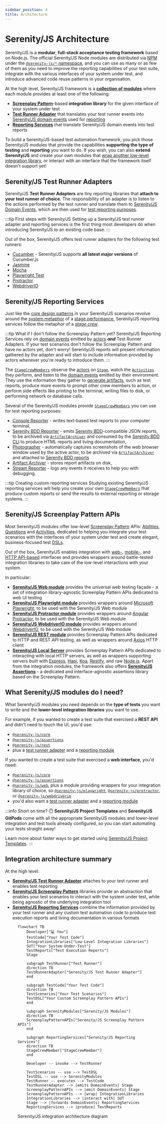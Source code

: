 ```yaml
---
sidebar_position: 4
title: Architecture
---
```


# Serenity/JS Architecture

Serenity/JS is a **modular**, **full-stack acceptance testing framework** based on Node.js.
The official Serenity/JS Node modules are distributed via [NPM](https://www.npmjs.com/)
under the [`@serenity-js/*` namespace](https://www.npmjs.com/search?q=%40serenity-js), and you can use as many or as few of them as you need
to improve the reporting capabilities of your test suite,
integrate with the various interfaces of your system under test,
and introduce advanced code reuse patterns in your organisation.

At the high level, Serenity/JS framework is a [**collection of modules**](/api) where each module provides at least one of the following:
- [**Screenplay Pattern**](/handbook/design/screenplay-pattern)-based **integration library** for the given interface of your system under test
- [**Test Runner Adapter**](/handbook/test-runners/) that translates your test runner events into [Serenity/JS domain events](/handbook/reporting/domain-events) used for [reporting](/handbook/reporting/)
- [**Reporting Services**](/handbook/reporting/) that translate Serenity/JS domain events into test reports

To build a Serenity/JS-based test automation framework, you pick those Serenity/JS modules that provide the capabilities
**supporting the type of testing** and **reporting** you want to do.
If you wish, you can also **extend Serenity/JS** and create your own modules that [wrap another low-level integration library](/api/core/class/Ability),
or interact with an interface that the framework itself doesn't support yet!

## Serenity/JS Test Runner Adapters

Serenity/JS **Test Runner Adapters** are tiny reporting libraries that **attach to your test runner of choice**.
The responsibility of an adapter is to listen to the actions performed by the test runner and translate them to [Serenity/JS Domain Events](/handbook/reporting/domain-events),
which are then used for [test reporting purposes](/handbook/reporting/).

:::tip First steps with Serenity/JS
Setting up a Serenity/JS test runner adapter and reporting services is the first thing most developers do when introducing Serenity/JS to an existing code base.
:::

Out of the box, Serenity/JS offers test runner adapters for the following test runners:
- [Cucumber](/api/cucumber) - Serenity/JS supports **all latest major versions** of Cucumber.js
- [Jasmine](/api/jasmine)
- [Mocha](/api/mocha)
- [Playwright Test](/api/playwright-test)
- [Protractor](/api/protractor)
- [WebdriverIO](/api/webdriverio)

## Serenity/JS Reporting Services

Just like the [core design patterns](/handbook/design/) in your Serenity/JS scenarios revolve around the [system metaphor](http://www.extremeprogramming.org/rules/metaphor.html)
of a [stage performance](/handbook/design/screenplay-pattern), Serenity/JS reporting services follow the metaphor of a [_stage crew_](https://en.wikipedia.org/wiki/Running_crew).

:::tip What if I don't follow the Screenplay Pattern yet?
Serenity/JS Reporting Services rely on [domain events](/handbook/reporting/domain-events) emitted by [actors](/api/core/class/Actor) _**and**_ Test Runner Adapters.
If your test scenarios don't follow the Screenplay Pattern and have no actors yet, don't worry! Serenity/JS reports will present information gathered by the adapter
and will start to include information provided by actors whenever you're ready to introduce them.
:::

The [`StageCrewMembers`](/api/core/interface/StageCrewMember) observe the [actors](/api/core/class/Actor) on [`Stage`](/api/core/class/Stage),
watch the [`Activities`](/api/core/class/Activity) they perform, and listen to the [domain events](/handbook/reporting/domain-events) emitted by their environment.
They use the information they gather to [generate artifacts](/api/core-events/class/ArtifactGenerated), such as test reports,
produce more events to prompt other crew members to action, or perform side effects like printing to the terminal, writing files to disk, or performing network or database calls.

Several of the Serenity/JS modules provide [`StageCrewMembers`](/api/core/interface/StageCrewMember) you can use for test reporting purposes:
- [Console Reporter](/handbook/reporting/console-reporter) - writes text-based test reports to your computer terminal,
- [Serenity BDD Reporter](/handbook/reporting/serenity-bdd-reporter) - emits [Serenity BDD](https://serenity-bdd.github.io/)-compatible JSON reports,
  to be archived via [`ArtifactArchiver`](/handbook/reporting/artifact-archiver)
  and consumed by the [Serenity BDD CLI](/handbook/reporting/serenity-bdd-reporter/#using-serenity-bdd-cli)
  to produce HTML reports and living documentation,
- [Photographer](/handbook/reporting/photographer) - automatically captures screenshots of the web browser window used by the active actor,
  to be archived via [`ArtifactArchiver`](/handbook/reporting/artifact-archiver) and attached to [Serenity BDD reports](/handbook/reporting/serenity-bdd-reporter)
- [Artifact Archiver](/handbook/reporting/artifact-archiver) - stores report artifacts on disk,
- [Stream Reporter](/handbook/reporting/stream-reporter) - logs any events it receives to help you with debugging.

:::tip Creating custom reporting services
Studying existing Serenity/JS reporting services will help you create your own [`StageCrewMembers`](/api/core/interface/StageCrewMember) that produce custom reports or send the results to external reporting or storage systems.
:::

## Serenity/JS Screenplay Pattern APIs

Most Serenity/JS modules offer low-level [Screenplay Pattern](/handbook/design/screenplay-pattern) APIs:
[Abilities](/api/core/class/Ability), [Questions](/api/core/class/Question) and [Activities](/api/core/class/Activity),
dedicated to helping you integrate your test scenarios with the interfaces of your system under test and create elegant, business-focused test [DSLs](https://en.wikipedia.org/wiki/Domain-specific_language).

Out of the box, Serenity/JS enables integration with [web-](/handbook/web-testing/), [mobile-](/handbook/mobile-testing/), and [HTTP API-based](/handbook/api-testing/)
interfaces and provides wrappers around battle-tested integration libraries to take care of the low-level interactions with your system.

In particular:
- [**Serenity/JS Web module**](/api/web) provides the universal web testing façade - a set of integration library-agnostic Screenplay Pattern APIs dedicated to web UI testing
- [**Serenity/JS Playwright module**](/api/playwright) provides wrappers around [Microsoft Playwright](https://playwright.dev/), to be used with the Serenity/JS Web module
- [**Serenity/JS Protractor module**](/api/protractor) provides wrappers around [Angular Protractor](https://www.protractortest.org/#/), to be used with the Serenity/JS Web module
- [**Serenity/JS WebdriverIO module**](/api/webdriverio) provides wrappers around [WebdriverIO](https://webdriver.io/), to be used with the Serenity/JS Web module
- [**Serenity/JS REST module**](/api/rest) provides Screenplay Pattern APIs dedicated to HTTP and REST API testing, as well as wrappers around [Axios](https://github.com/axios/axios) HTTP client
- [**Serenity/JS Local Server**](/api/local-server) provides Screenplay Pattern APIs dedicated to interacting with local HTTP servers, as well as wrappers supporting servers built with [Express](https://expressjs.com/),
[Hapi](https://hapijs.com/), [Koa](https://koajs.com/), [Restify](http://restify.com/), and raw [Node.js](https://nodejs.org/en/docs/guides/anatomy-of-an-http-transaction/).
Apart from the integration modules, the framework also offers [**Serenity/JS Assertions**](/api/assertions) - a dedicated and interface-agnostic assertions library based on the Screenplay Pattern.


## What Serenity/JS modules do I need?

What Serenity/JS modules you need depends on the **type of tests** you want to write and the **lower-level integration libraries**
you want to use.

For example, if you wanted to create a test suite that exercised a **REST API** and didn't need to touch the UI, you'd use:
- [`@serenity-js/core`](/api/core)
- [`@serenity-js/assertions`](/api/assertions)
- [`@serenity-js/rest`](/api/rest)
- plus a [test runner adapter](/handbook/test-runners/) and a [reporting module](/handbook/reporting/)

If you wanted to create a test suite that exercised a **web interface**, you'd need:
- [`@serenity-js/core`](/api/core)
- [`@serenity-js/assertions`](/api/assertions)
- [`@serenity-js/web`](/api/web), plus a module providing wrappers for your integration library of choice, so [`@serenity-js/playwright`](/api/playwright), [`@serenity-js/protractor`](/api/protractor), or [`@serenity-js/webdriverio`](/api/webdriverio)
- you'd also want a [test runner adapter](/handbook/test-runners/) and a [reporting module](/handbook/reporting/)

:::info Short on time? ⏱️
**Serenity/JS Project Templates** and **Serenity/JS GitPods** come with all the appropriate Serenity/JS modules
and lower-level integration and test tools already configured, so you can start automating your tests straight away!

Learn more about faster ways to get started using [Serenity/JS Project Templates](/handbook/getting-started/project-templates/).
:::

## Integration architecture summary

At the high level:
- [**Serenity/JS Test Runner Adapter**](/handbook/test-runners/) attaches to your test runner and enables test reporting
- [**Serenity/JS Screenplay Pattern**](/handbook/design/screenplay-pattern/) libraries provide an abstraction that enables your test scenarios to interact with the system under test,
while being agnostic of the underlying integration tool
- [**Serenity/JS Reporting Services**](/handbook/reporting/) combine the information provided by your test runner and any custom test automation code
to produce test execution reports and living documentation in various formats

<figure>

```mermaid
flowchart TB
    Developer["💻 You"]
    TestCode["Your Test Code"]
    IntegrationLibraries["Low-Level Integration Libraries"]
    SUT["Your System-Under-Test"]
    TestReports["Test Execution Reports"]
    Stage

    subgraph TestRunner["Test Runner"]
    direction TB
    TestRunnerAdapter["Serenity/JS Test Runner Adapter"]
    end

    subgraph TestCode["Your Test Code"]
    direction TB
    TestScenarios["Your Test Scenarios"]
    TestDSL["Your Custom Screenplay Pattern APIs"]
    end

    subgraph SerenityModules["Serenity/JS Modules"]
    direction TB
    ScreenplayPatternAPIs["Serenity/JS Screenplay Pattern APIs"]
    end

    subgraph ReportingServices["Serenity/JS Reporting Services"]
    direction TB
    StageCrewMember["StageCrewMember"]
    end

    Developer -- invoke --> TestRunner

    TestScenarios -- use --> TestDSL
    TestDSL -- use --> SerenityModules
    TestRunner -- executes --> TestCode
    TestRunnerAdapter --> |emits DomainEvents| Stage
    ScreenplayPatternAPIs --> |emit DomainEvents| Stage
    ScreenplayPatternAPIs --> |wrap| IntegrationLibraries
    IntegrationLibraries --> |interact with| SUT
    Stage --> |forwards DomainEvents| ReportingServices
    ReportingServices --> |produce| TestReports
```

<figcaption>Serenity/JS integration architecture diagram</figcaption>
</figure>
